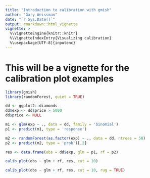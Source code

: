 ```yaml
---
title: "Introduction to calibration with gmish"
author: "Gary Weissman"
date: "`r Sys.Date()`"
output: rmarkdown::html_vignette
vignette: >
  %\VignetteEngine{knitr::knitr}
  %\VignetteIndexEntry{Visualizing calibration}
  %\usepackage[UTF-8]{inputenc}
---
```


# This will be a vignette for the calibration plot examples

```r
library(gmish)
library(randomForest, quiet = TRUE)

dd <- ggplot2::diamonds
dd$exp <- dd$price > 5000
dd$price <- NULL

m1 <- glm(exp ~ ., data = dd, family = 'binomial')
p1 <- predict(m1, type = 'response')

m2 <- randomForest(as.factor(exp) ~ ., data = dd, ntrees = 50)
p2 <- predict(m2, type = 'prob')[,2]

res <- data.frame(obs = dd$exp, glm = p1, rf = p2)

calib_plot(obs ~ glm + rf, res, cut = 10)

calib_plot(obs ~ glm + rf, res, cut = 10, rug = TRUE)

```
